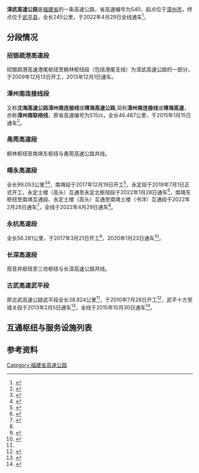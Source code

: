 {{中国高速公路信息框
|省名=Fujian
|编号=S40
|名称=漳州 - 武平高速公路
|路线简称=漳武
|自定头部=[[File:Fujian_Expwy_S40_sign_no_name.svg|100px]]
|已通车里程=245
|起点=[[漳州市|漳州市]]
|终点=[[武平县|武平县]]
|始建日期=2009年12月13日
|最近通车日期=2022年4月29日
}}
'''漳武高速公路'''是[[福建省|福建省]]的一条高速公路，省高速编号为S40，起点位于[[漳州市|漳州市]]，终点位于[[武平县|武平县]]，全长245公里，于2022年4月29日全线通车<ref name="全线通车">{{Cite web|title=漳武高速全线通车 福建土楼游更快捷-中新网|url=https://www.chinanews.com.cn/cj/2022/04-29/9743290.shtml|access-date=2022-05-02|work=www.chinanews.com.cn|archive-date=2022-05-02|archive-url=https://web.archive.org/web/20220502054643/https://www.chinanews.com.cn/cj/2022/04-29/9743290.shtml}}</ref>。
==分段情况==
===招银疏港高速段===
{{Main|招银疏港高速公路}}
招银疏港高速港尾枢纽至枫林枢纽段（包括港尾支线）为漳武高速公路的一部分，于2009年12月13日开工，2013年12月1日通车。
===漳州南连接线段===
又称'''沈海高速公路漳州南连接线'''或'''靖海高速公路''',简称'''漳州南连接线'''或'''靖海高速'''，亦称'''漳州南联络线'''，原省高速编号为S15<small>25</small>，全长46.487公里，于2015年1月15日通车<ref>{{Cite web|title=漳州南联络线今通车 厦门往南靖龙海缩短十几公里-闽南网|url=http://www.mnw.cn/xiamen/news/843178.html|accessdate=2020-11-21|work=www.mnw.cn|archive-date=2020-11-21|archive-url=https://web.archive.org/web/20201121131808/http://www.mnw.cn/xiamen/news/843178.html|dead-url=no}}</ref>。
===甬莞高速段===
{{Main|甬莞高速公路}}
枫林枢纽至南靖东枢纽与甬莞高速公路共线。
===靖永高速段===
全长99.053公里<ref name="靖永高速开工">{{Cite web|title=官宣！靖永高速公路全线正式开工！计划2022年通车！_龙岩|url=http://www.sohu.com/a/326351292_275861|accessdate=2020-11-21|work=www.sohu.com|archive-date=2020-11-21|archive-url=https://web.archive.org/web/20201121133426/https://www.sohu.com/a/326351292_275861|dead-url=no}}</ref><ref>{{Cite web|title=漳武高速公路南靖段建设项目开展复工劳动竞赛 - 推荐 - 东南网漳州频道|url=http://zzpd.fjsen.com/2020-03/06/content_30206950.htm|accessdate=2020-11-21|work=zzpd.fjsen.com|archive-date=2020-11-21|archive-url=https://web.archive.org/web/20201121140847/http://zzpd.fjsen.com/2020-03/06/content_30206950.htm|dead-url=no}}</ref>，南靖段于2017年12月19日开工<ref>{{Cite web|title=漳武高速公路南靖段工程开工 总里程58.8公里 - 南靖县 - 东南网漳州频道|url=http://zzpd.fjsen.com/2017-12/27/content_20543590.htm|accessdate=2020-11-21|work=zzpd.fjsen.com|archive-date=2020-11-21|archive-url=https://web.archive.org/web/20201121142233/http://zzpd.fjsen.com/2017-12/27/content_20543590.htm|dead-url=no}}</ref>，永定段于2019年7月1日正式开工，永定土楼（高头）互通至永定北枢纽段于2022年1月28日通车<ref>{{Cite web|title=靖永高速28日将正式通车_南靖_永定土楼_永杭|url=https://www.sohu.com/a/519189259_162758|access-date=2022-01-27|work=www.sohu.com|archive-date=2022-01-27|archive-url=https://web.archive.org/web/20220127152513/https://www.sohu.com/a/519189259_162758|dead-url=no}}</ref>，南靖东枢纽至南靖互通段、永定土楼（高头）互通至南靖土楼（书洋）互通段于2022年2月28日通车<ref>{{Cite web|title=漳武高速部分路段通车！到南靖土楼，更快了 - 要闻 - 东南网漳州频道|url=http://zzpd.fjsen.com/2022-03/01/content_30970525.htm|access-date=2022-03-13|work=zzpd.fjsen.com|archive-date=2022-03-21|archive-url=https://web.archive.org/web/20220321220825/http://zzpd.fjsen.com/2022-03/01/content_30970525.htm}}</ref>，全线于2022年4月29日通车<ref name="全线通车"/>。

===永杭高速段===
全长56.281公里，于2017年3月21日开工<ref>{{Cite web|title=永杭高速又有新进展！永定、上杭两地的小伙伴激动了！_龙岩新闻_福建_新闻中心_台海网|url=http://www.taihainet.com/news/fujian/cbhx/2019-04-06/2252564.html|accessdate=2020-11-21|work=www.taihainet.com|archive-date=2020-11-21|archive-url=https://web.archive.org/web/20201121134141/http://www.taihainet.com/news/fujian/cbhx/2019-04-06/2252564.html|dead-url=no}}</ref>，2020年1月23日通车<ref>{{Cite web|title=刚刚，永杭高速正式通车！_腾讯新闻|url=https://new.qq.com/omn/20200123/20200123A06HLP00.html|accessdate=2020-11-21|work=new.qq.com|archive-date=2020-11-21|archive-url=https://web.archive.org/web/20201121133903/https://new.qq.com/omn/20200123/20200123A06HLP00.html|dead-url=no}}</ref>。
===长深高速段===
{{Main|长深高速公路}}
观音井枢纽至三坊枢纽与长深高速公路共线。
===古武高速武平段===
原古武高速公路武平段全长38.824公里<ref name="古武武平段通车"/>，于2010年7月28日开工<ref>{{Cite web|title=古武高速公路武平段开工 预计2013年12月建成通车 - 社会 - 东南网|url=http://www.fjsen.com/d/2010-08/04/content_3578689.htm|accessdate=2020-11-21|work=www.fjsen.com|archive-date=2020-11-21|archive-url=https://web.archive.org/web/20201121135455/http://www.fjsen.com/d/2010-08/04/content_3578689.htm|dead-url=no}}</ref>，武平十方至城关段于2013年2月5日通车<ref>{{Cite web|title=古武高速公路武平十方至城关段今日建成通车 -武平县人民政府|url=http://www.wp.gov.cn/zwgk/xwzx/bmzx/201302/t20130217_641203.htm|access-date=2022-05-09|work=www.wp.gov.cn|archive-date=2022-05-09|archive-url=https://web.archive.org/web/20220509001056/http://www.wp.gov.cn/zwgk/xwzx/bmzx/201302/t20130217_641203.htm}}</ref>，全线于2015年10月30日通车<ref name="古武武平段通车">{{Cite web|title=古武高速公路武平段通车|url=https://china.huanqiu.com/article/9CaKrnJR467|accessdate=2020-11-21|work=china.huanqiu.com|archive-date=2020-11-21|archive-url=https://web.archive.org/web/20201121134934/https://china.huanqiu.com/article/9CaKrnJR467|dead-url=no}}</ref>。

==互通枢纽与服务设施列表==
{{Start expwy exit box|place=1}}
{{Expwy exit item|type=MT|name=龙海港尾|dist start=0|place=[[漳州市|漳州市]]<br/>[[龙海区|龙海区]]|place rows=6|road connection=南滨大道、沿海大通道（{{中国国道名|228}}）}}
{{Expwy exit item|type=H|name=港尾|dist start=5|highway connection={{China Expwy Name|S59|P=Fujian}}}}
{{Expwy exit item|type=H|name=枫林|dist start=17/2357|highway connection={{China Expwy Name|G15}}}}
{{Expwy exit item|type=E|name=龙海东泗|dist start=31}}
{{Expwy exit item|type=E|name=漳州南|dist start=43|road connection={{中国国道名|324}}}}
{{Expwy exit item|type=S|name=花都|dist start=46}}
{{Expwy exit item|type=E|name=南靖靖城|dist start=61|place=[[漳州市|漳州市]]<br/>[[南靖县|南靖县]]|place rows=8|road connection=金城路}}
{{Expwy exit item|type=H|name=靖城|dist start=63/978|state=C|highway connection={{China Expwy Name|G1523}}|comment=与{{China Expwy Name|G1523}}共线段起点}}
{{Expwy exit item|type=H|name=南靖东|dist start=72/987|state=C|highway connection={{China Expwy Name|G1523}}|comment=与{{China Expwy Name|G1523}}共线段终点}}
{{Expwy exit item|type=E|name=南靖东|dist start=|road connection={{中国省道名|318|P=福建}}}}
{{Expwy exit item|type=E|name=南靖|dist start=}}
{{Expwy exit item|type=E|name=南靖南坑|dist start=|road connection={{中国省道名|318|P=福建}}}}
{{Expwy exit item|type=S|name=南靖土楼|dist start=}}
{{Expwy exit item|type=E|name=南靖土楼（书洋）|dist start=|road connection={{中国省道名|318|P=福建}}}}
{{Expwy exit item|type=E|name=永定土楼（高头）|place=[[龙岩市|龙岩市]]<br/>[[永定区_(龙岩市)|永定区]]|place rows=8|dist start=|road connection={{中国省道名|318|P=福建}}}}
{{Expwy exit item|type=E|name=永定大溪|dist start=|road connection={{中国国道名|357}}}}
{{Expwy exit item|type=S|name=大溪|dist start=}}
{{Expwy exit item|type=H|name=丰村|dist start=|highway connection={{China Expwy Name|S21|P=Fujian}}}}
{{Expwy exit item|type=E|name=永定城郊|dist start=|road connection={{中国国道名|357}}}}
{{Expwy exit item|type=EH|name=永定北|alias=永定|dist start=|highway connection={{China Expwy Name|S67|P=Fujian}}|road connection={{中国国道名|357}}}}
{{Expwy exit item|type=E|name=永定金砂|dist start=166|road connection={{中国国道名|357}}|comment=限漳州方向出，武平方向入}}
{{Expwy exit item|type=E|name=掉头车道|comment=限漳州方向入，武平方向出}}
{{Expwy exit item|type=S|name=稔田|dist start=181|place=[[龙岩市|龙岩市]]<br/>[[上杭县|上杭县]]|place rows=7}}
{{Expwy exit item|type=E|name=上杭稔田|dist start=183|road connection={{中国国道名|357}}}}
{{Expwy exit item|type=E|name=上杭庐丰|dist start=194|road connection=丰顺街（{{中国国道名|357}}）}}
{{Expwy exit item|type=S|name=庐丰畬乡|dist start=199}}
{{Expwy exit item|type=E|name=上杭南|dist start=205}}
{{Expwy exit item|type=E|name=上杭西|dist start=216|road connection={{中国国道名|205}}<br/>{{中国国道名|357}}<br/>{{中国国道名|358}}}}
{{Expwy exit item|type=H|name=观音井|dist start=218/3207|state=C|highway connection={{China Expwy Name|G25}}|comment=与{{China Expwy Name|G25}}共线段起点}}
{{Expwy exit item|type=H|name=三坊|dist start=231/3223|state=C|place=[[龙岩市|龙岩市]]<br/>[[武平县|武平县]]|place rows=4|highway connection={{China Expwy Name|G25}}|comment=与{{China Expwy Name|G25}}共线段终点}}
{{Expwy exit item|type=E|name=武平|dist start=246|road connection={{中国省道名|205|P=福建}}<br/>武平大道}}
{{Expwy exit item|type=S|name=梁野山|dist start=249}}
{{Expwy exit item|type=T|name=闽赣主线|dist start=268|state=D|comment=已拆除}}
{{Expwy exit item|type=B|name=闽赣界|dist start=269|place=闽赣界|place rows=1|highway connection={{China Expwy Name|S80|P=Jiangxi}}}}
{{End expwy exit box|place=1}}

==参考资料==
{{Reflist}}
{{福建省高速公路}}

[[Category:福建省高速公路|Category:福建省高速公路]]